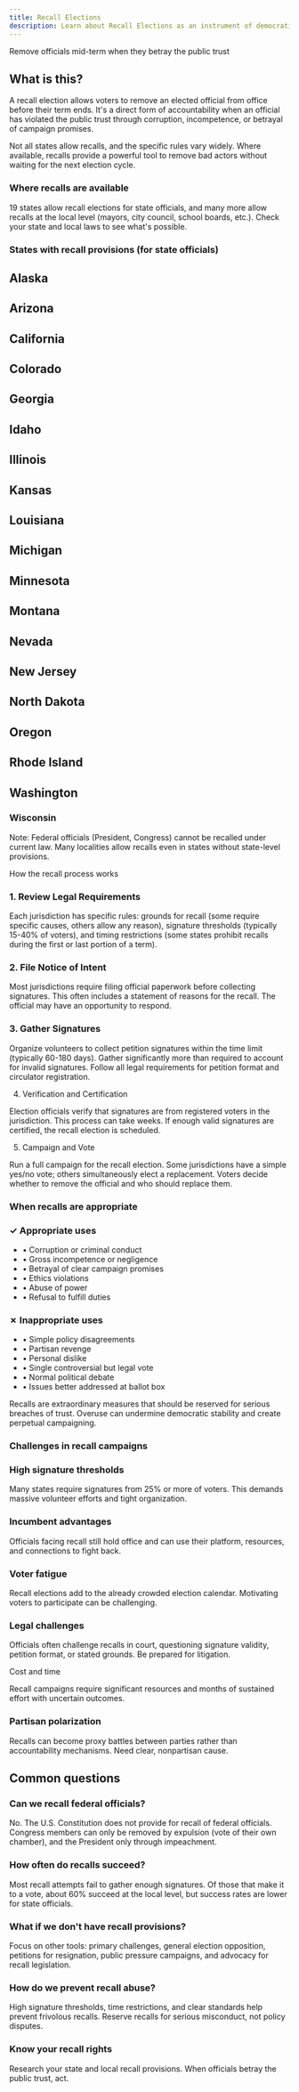 ```yaml
---
title: Recall Elections
description: Learn about Recall Elections as an instrument of democratic power
---
```


Remove officials mid-term when they betray the public trust

## What is this?

A recall election allows voters to remove an elected official from office before their term ends. 
It's a direct form of accountability when an official has violated the public trust through corruption, 
incompetence, or betrayal of campaign promises.

Not all states allow recalls, and the specific rules vary widely. Where available, recalls provide a powerful 
tool to remove bad actors without waiting for the next election cycle.

### Where recalls are available

19 states allow recall elections for state officials, and many more allow recalls at the local level 
(mayors, city council, school boards, etc.). Check your state and local laws to see what's possible.

### States with recall provisions (for state officials)

## Alaska

## Arizona

## California

## Colorado

## Georgia

## Idaho

## Illinois

## Kansas

## Louisiana

## Michigan

## Minnesota

## Montana

## Nevada

## New Jersey

## North Dakota

## Oregon

## Rhode Island

## Washington

### Wisconsin

Note: Federal officials (President, Congress) cannot be recalled under current law. Many localities allow 
recalls even in states without state-level provisions.

How the recall process works

### 1. Review Legal Requirements

Each jurisdiction has specific rules: grounds for recall (some require specific causes, others allow 
any reason), signature thresholds (typically 15-40% of voters), and timing restrictions (some states 
prohibit recalls during the first or last portion of a term).

### 2. File Notice of Intent

Most jurisdictions require filing official paperwork before collecting signatures. This often includes 
a statement of reasons for the recall. The official may have an opportunity to respond.

### 3. Gather Signatures

Organize volunteers to collect petition signatures within the time limit (typically 60-180 days). 
Gather significantly more than required to account for invalid signatures. Follow all legal requirements 
for petition format and circulator registration.

4. Verification and Certification

Election officials verify that signatures are from registered voters in the jurisdiction. This process 
can take weeks. If enough valid signatures are certified, the recall election is scheduled.

5. Campaign and Vote

Run a full campaign for the recall election. Some jurisdictions have a simple yes/no vote; others 
simultaneously elect a replacement. Voters decide whether to remove the official and who should replace them.

### When recalls are appropriate

### ✓ Appropriate uses

- • Corruption or criminal conduct
- • Gross incompetence or negligence
- • Betrayal of clear campaign promises
- • Ethics violations
- • Abuse of power
- • Refusal to fulfill duties

### ✗ Inappropriate uses

- • Simple policy disagreements
- • Partisan revenge
- • Personal dislike
- • Single controversial but legal vote
- • Normal political debate
- • Issues better addressed at ballot box

Recalls are extraordinary measures that should be reserved for serious breaches of trust. Overuse 
can undermine democratic stability and create perpetual campaigning.

### Challenges in recall campaigns

### High signature thresholds

Many states require signatures from 25% or more of voters. This demands massive volunteer efforts 
and tight organization.

### Incumbent advantages

Officials facing recall still hold office and can use their platform, resources, and connections 
to fight back.

### Voter fatigue

Recall elections add to the already crowded election calendar. Motivating voters to participate 
can be challenging.

### Legal challenges

Officials often challenge recalls in court, questioning signature validity, petition format, or 
stated grounds. Be prepared for litigation.

Cost and time

Recall campaigns require significant resources and months of sustained effort with uncertain outcomes.

### Partisan polarization

Recalls can become proxy battles between parties rather than accountability mechanisms. Need clear, 
nonpartisan cause.

## Common questions

### Can we recall federal officials?

No. The U.S. Constitution does not provide for recall of federal officials. Congress members can only 
be removed by expulsion (vote of their own chamber), and the President only through impeachment.

### How often do recalls succeed?

Most recall attempts fail to gather enough signatures. Of those that make it to a vote, about 60% 
succeed at the local level, but success rates are lower for state officials.

### What if we don't have recall provisions?

Focus on other tools: primary challenges, general election opposition, petitions for resignation, 
public pressure campaigns, and advocacy for recall legislation.

### How do we prevent recall abuse?

High signature thresholds, time restrictions, and clear standards help prevent frivolous recalls. 
Reserve recalls for serious misconduct, not policy disputes.

### Know your recall rights

Research your state and local recall provisions. When officials betray the public trust, act.

